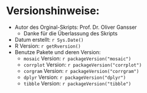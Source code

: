 # Versionshinweise:

* Autor des Orginal-Skripts: Prof. Dr. Oliver Gansser
    - Danke für die Überlassung des Skripts
* Datum erstellt: `r Sys.Date()`
* R Version: `r getRversion()`
* Benutze Pakete und deren Version:
    - `mosaic` Version: `r packageVersion("mosaic")`
    - `corrplot` Version: `r packageVersion("corrplot")`
    - `corgram` Version: `r packageVersion("corrgram")`
    - `dplyr` Version: `r packageVersion("dplyr")`
    - `tibble` Version: `r packageVersion("tibble")`
